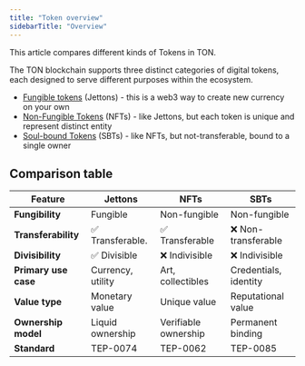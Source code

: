 ```yaml
---
title: "Token overview"
sidebarTitle: "Overview"
---
```


This article compares different kinds of Tokens in TON.

The TON blockchain supports three distinct categories of digital tokens, each designed to serve different purposes within the ecosystem. 

- [Fungible tokens](/standard/tokens/jettons/overview) (Jettons) - this is a web3 way to create new currency on your own
- [Non-Fungible Tokens](/standard/tokens/nft/overview) (NFTs) - like Jettons, but each token is unique and represent distinct entity
- [Soul-bound Tokens](/standard/tokens/nft/comparison#sbt) (SBTs) - like NFTs, but not-transferable, bound to a single owner

## Comparison table

| Feature              | Jettons           | NFTs                 | SBTs                  |
|----------------------|-------------------|----------------------|-----------------------|
| **Fungibility**      | Fungible          | Non-fungible         | Non-fungible          |
| **Transferability**  | ✅ Transferable.   | ✅ Transferable      | ❌ Non-transferable   |
| **Divisibility**     | ✅ Divisible       | ❌ Indivisible       | ❌ Indivisible        |
| **Primary use case** | Currency, utility | Art, collectibles    | Credentials, identity |
| **Value type**       | Monetary value    | Unique value         | Reputational value    |
| **Ownership model**  | Liquid ownership  | Verifiable ownership  | Permanent binding     |
| **Standard**         | TEP-0074          | TEP-0062             | TEP-0085              |


